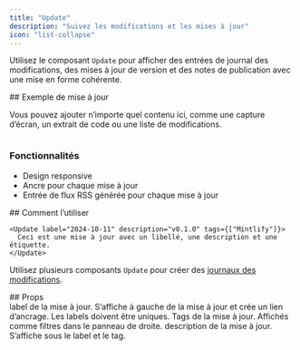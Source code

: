 ```yaml
---
title: "Update"
description: "Suivez les modifications et les mises à jour"
icon: "list-collapse"
---
```


Utilisez le composant `Update` pour afficher des entrées de journal des modifications, des mises à jour de version et des notes de publication avec une mise en forme cohérente.

<Update label="Exemple" description="v0.1.1">
  ## Exemple de mise à jour

  Vous pouvez ajouter n’importe quel contenu ici, comme une capture d’écran, un extrait de code ou une liste de modifications.

  <Frame>
    <img className="block" src="https://mintlify-assets.b-cdn.net/hero-light.png" alt="" />
  </Frame>

  ### Fonctionnalités

  * Design responsive
  * Ancre pour chaque mise à jour
  * Entrée de flux RSS générée pour chaque mise à jour
</Update>

<div id="how-to-use">
  ## Comment l’utiliser
</div>

```mdx Update example
<Update label="2024-10-11" description="v0.1.0" tags={["Mintlify"]}>
  Ceci est une mise à jour avec un libellé, une description et une étiquette.
</Update>
```

Utilisez plusieurs composants `Update` pour créer des [journaux des modifications](/fr/guides/changelogs).

<div id="props">
  ## Props
</div>

<ResponseField name="label" type="string" required>
  label de la mise à jour. S’affiche à gauche de la mise à jour et crée un lien d’ancrage. Les labels doivent être uniques.
</ResponseField>

<ResponseField name="tags" type="string[]">
  Tags de la mise à jour. Affichés comme filtres dans le panneau de droite.
</ResponseField>

<ResponseField name="description" type="string">
  description de la mise à jour. S’affiche sous le label et le tag.
</ResponseField>
